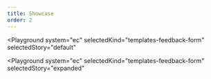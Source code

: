 ```yaml
---
title: Showcase
order: 2
---
```



<Playground
  system="ec"
  selectedKind="templates-feedback-form"
  selectedStory="default"
>
  <SearchPageExample />
</Playground>

<Playground
  system="ec"
  selectedKind="templates-feedback-form"
  selectedStory="expanded"
>
  <SearchPageExample />
</Playground>
